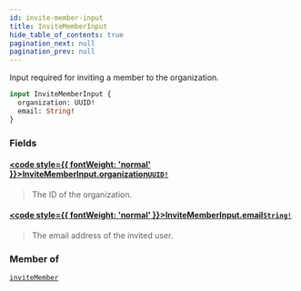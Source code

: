 ```yaml
---
id: invite-member-input
title: InviteMemberInput
hide_table_of_contents: true
pagination_next: null
pagination_prev: null
---
```








Input required for inviting a member to the organization.

```graphql
input InviteMemberInput {
  organization: UUID!
  email: String!
}
```


### Fields

#### [<code style={{ fontWeight: 'normal' }}>InviteMemberInput.<b>organization</b></code>](#)<Bullet />[`UUID!`](/api/scalars/uuid) <Badge class="secondary" text="non-null"/> <Badge class="secondary" text="scalar"/>
> The ID of the organization.
> 

#### [<code style={{ fontWeight: 'normal' }}>InviteMemberInput.<b>email</b></code>](#)<Bullet />[`String!`](/api/scalars/string) <Badge class="secondary" text="non-null"/> <Badge class="secondary" text="scalar"/>
> The email address of the invited user.
> 



### Member of

[`inviteMember`](/api/mutations/invite-member)  <Badge class="secondary" text="mutation"/>



